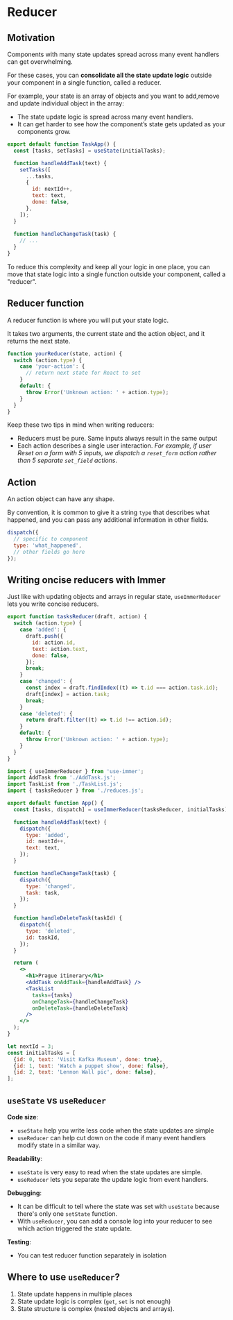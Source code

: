 # Reducer 

## Motivation

Components with many state updates spread across many event handlers can get overwhelming.

For these cases, you can **consolidate all the state update logic** outside your component in a single function, called a reducer.

For example, your state is an array of objects and you want to add,remove and update individual object in the array:
- The state update logic is spread across many event handlers.
- It can get harder to see how the component’s state gets updated as your components grow.

```js
export default function TaskApp() {
  const [tasks, setTasks] = useState(initialTasks);

  function handleAddTask(text) {
    setTasks([
      ...tasks,
      {
        id: nextId++,
        text: text,
        done: false,
      },
    ]);
  }
  
  function handleChangeTask(task) {
    // ...
  }
}
```

To reduce this complexity and keep all your logic in one place, you can move that state logic into a single function outside your component, called a "reducer".


## Reducer function 

A reducer function is where you will put your state logic.

It takes two arguments, the current state and the action object, and it returns the next state.

```js
function yourReducer(state, action) {
  switch (action.type) {
    case 'your-action': {
      // return next state for React to set
    }
    default: {
      throw Error('Unknown action: ' + action.type);
    }
  }
}
```

Keep these two tips in mind when writing reducers:
- Reducers must be pure. Same inputs always result in the same output
- Each action describes a single user interaction. _For example, if user Reset on a form with 5 inputs, we dispatch a `reset_form` action rather than 5 separate `set_field` actions_.


## Action

An action object can have any shape.

By convention, it is common to give it a string `type` that describes what happened, and you can pass any additional information in other fields.

```js
dispatch({
  // specific to component
  type: 'what_happened',
  // other fields go here
});
```


## Writing oncise reducers with Immer 

Just like with updating objects and arrays in regular state,  `useImmerReducer` lets you write concise reducers.

```js title="reduces.js"
export function tasksReducer(draft, action) {
  switch (action.type) {
    case 'added': {
      draft.push({
        id: action.id,
        text: action.text,
        done: false,
      });
      break;
    }
    case 'changed': {
      const index = draft.findIndex((t) => t.id === action.task.id);
      draft[index] = action.task;
      break;
    }
    case 'deleted': {
      return draft.filter((t) => t.id !== action.id);
    }
    default: {
      throw Error('Unknown action: ' + action.type);
    }
  }
}
```

```jsx title="App.js"
import { useImmerReducer } from 'use-immer';
import AddTask from './AddTask.js';
import TaskList from './TaskList.js';
import { tasksReducer } from './reduces.js';

export default function App() {
  const [tasks, dispatch] = useImmerReducer(tasksReducer, initialTasks);

  function handleAddTask(text) {
    dispatch({
      type: 'added',
      id: nextId++,
      text: text,
    });
  }

  function handleChangeTask(task) {
    dispatch({
      type: 'changed',
      task: task,
    });
  }

  function handleDeleteTask(taskId) {
    dispatch({
      type: 'deleted',
      id: taskId,
    });
  }

  return (
    <>
      <h1>Prague itinerary</h1>
      <AddTask onAddTask={handleAddTask} />
      <TaskList
        tasks={tasks}
        onChangeTask={handleChangeTask}
        onDeleteTask={handleDeleteTask}
      />
    </>
  );
}

let nextId = 3;
const initialTasks = [
  {id: 0, text: 'Visit Kafka Museum', done: true},
  {id: 1, text: 'Watch a puppet show', done: false},
  {id: 2, text: 'Lennon Wall pic', done: false},
];
```


## `useState` vs `useReducer`

**Code size**:
- `useState` help you write less code when the state updates are simple
- `useReducer` can help cut down on the code if many event handlers modify state in a similar way.

**Readability**:
- `useState` is very easy to read when the state updates are simple.
- `useReducer` lets you separate the update logic from event handlers.

**Debugging**:
- It can be difficult to tell where the state was set with `useState` because there's only one `setState` function.
- With `useReducer`, you can add a console log into your reducer to see which action triggered the state update.

**Testing**:
- You can test reducer function separately in isolation


## Where to use `useReducer`?

1. State update happens in multiple places
2. State update logic is complex (`get`, `set` is not enough)
3. State structure is complex (nested objects and arrays).